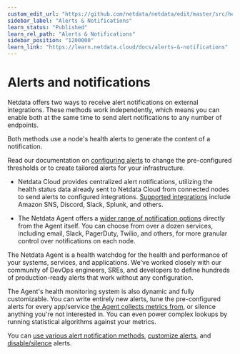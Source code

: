 ```yaml
---
custom_edit_url: "https://github.com/netdata/netdata/edit/master/src/health/README.md"
sidebar_label: "Alerts & Notifications"
learn_status: "Published"
learn_rel_path: "Alerts & Notifications"
sidebar_position: "1200000"
learn_link: "https://learn.netdata.cloud/docs/alerts-&-notifications"
---
```


# Alerts and notifications

Netdata offers two ways to receive alert notifications on external integrations. These methods work independently, which means you can enable both at the same time to send alert notifications to any number of endpoints.

Both methods use a node's health alerts to generate the content of a notification.

Read our documentation on [configuring alerts](/docs/alerts-&-notifications/alert-configuration-reference) to change the pre-configured thresholds or to create tailored alerts for your infrastructure.

<!-- virtual links below, should not lead anywhere outside of the rendered Learn doc -->

- Netdata Cloud provides centralized alert notifications, utilizing the health status data already sent to Netdata Cloud from connected nodes to send alerts to configured integrations. [Supported integrations](/docs/alerts-&-notifications/notifications/centralized-cloud-notifications) include Amazon SNS, Discord, Slack, Splunk, and others.

- The Netdata Agent offers a [wider range of notification options](/docs/alerts-&-notifications/notifications/agent-dispatched-notifications) directly from the Agent itself. You can choose from over a dozen services, including email, Slack, PagerDuty, Twilio, and others, for more granular control over notifications on each node.

The Netdata Agent is a health watchdog for the health and performance of your systems, services, and applications. We've worked closely with our community of DevOps engineers, SREs, and developers to define hundreds of production-ready alerts that work without any configuration.

The Agent's health monitoring system is also dynamic and fully customizable. You can write entirely new alerts, tune the pre-configured alerts for every app/service [the Agent collects metrics from](/docs/collecting-metrics/monitor-anything), or silence anything you're not interested in. You can even power complex lookups by running statistical algorithms against your metrics.

You can [use various alert notification methods](/docs/alerts-&-notifications/notifications), [customize alerts](/docs/alerts-&-notifications/alert-configuration-reference), and [disable/silence](/docs/alerts-&-notifications/alert-configuration-reference#disable-or-silence-alerts) alerts.
